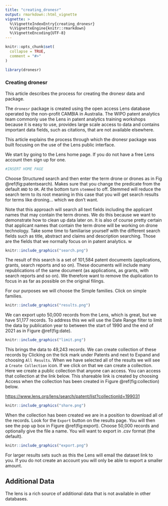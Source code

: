 ```yaml
---
title: "creating_dronesr"
output: rmarkdown::html_vignette
vignette: >
  %\VignetteIndexEntry{creating_dronesr}
  %\VignetteEngine{knitr::rmarkdown}
  %\VignetteEncoding{UTF-8}
---
```


```r
knitr::opts_chunk$set(
  collapse = TRUE,
  comment = "#>"
)
```

```r
library(dronesr)
```

### Creating dronesr

This article describes the process for creating the dronesr data and package. 

The `dronesr` package is created using the open access Lens database operated by the non-profit CAMBIA in Australia. The WIPO patent analytics team commonly use the Lens in patent analytics training workshops because it is easy to use, provides large scale access to data and contains important data fields, such as citations, that are not available elsewhere. 

This article explains the process through which the dronesr package was built focusing on the use of the Lens public interface.

We start by going to the Lens home page. If you do not have a free Lens account then sign up for one.

```r
#INSERT HOME PAGE
```

Choose Structured search and then enter the term drone or drones as in Fig \@ref(fig:patentsearch). Makes sure that you change the predicate from the default `AND` to `OR`. At the bottom turn `stemmed` to off. Stemmed will reduce the search term to its root meaning in this case that you will get search results for terms like droning... which we don't want. 

Note that this approach will search all text fields including the applicant names that may contain the term drones. We do this because we want to demonstrate how to clean up data later on. It is also of course pretty certain that applicant names that contain the term drone will be working on drone technology. Take some time to familiarise yourself with the different search fields such as title, abstract and claims and description searching. Those are the fields that we normally focus on in patent analytics. w

```r
knitr::include_graphics("search.png")
```

The result of this search is a set of 101,584 patent documents (applications, grants, search reports and so on). These documents will include many republications of the same document (as applications, as grants, with search reports and so on). We therefore want to remove the duplication to focus in as far as possible on the original filings. 

For our purposes we will choose the Simple families. Click on simple families.

```r
knitr::include_graphics("results.png")
```

We can export upto 50,000 records from the Lens, which is great, but we have 51,177 records. To address this we will use the Date Range filter to limit the data by publication year to between the start of 1990 and the end of 2021 as in Figure \@ref(fig:date). 

```r
knitr::include_graphics("limit.png")
```

This brings the data to 49,243 records. We can create collection of these records by Clicking on the tick mark under Patents and next to Expand and choosing `All Results`. When we have selected all of the results we will see a `Create Collection` icon. If we click on that we can create a collection. Here we create a public collection that anyone can access. You can access that collection at the link below. This shareable link is created by choosing Access when the collection has been created in Figure \@ref(fig:collection) below.

[https://www.lens.org/lens/search/patent/list?collectionId=199031](https://www.lens.org/lens/search/patent/list?collectionId=199031)

```r
knitr::include_graphics("share.png")
```

When the collection has been created we are in a position to download all of the records. Look for the `Export` button on the results page. You will then see the pop up box in Figure \@ref(fig:export). Choose 50,000 records and optionally give the file a name. You will want to export in .csv format (the default).

```r
knitr::include_graphics("export.png")
```

For larger results sets such as this the Lens will email the dataset link to you. If you do not create an account you will only be able to export a smaller amount. 

## Additional Data

The lens is a rich source of additional data that is not available in other databases.
